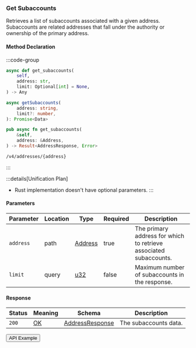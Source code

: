 
### Get Subaccounts

Retrieves a list of subaccounts associated with a given address. Subaccounts are related addresses that fall under the authority or ownership of the primary address.

#### Method Declaration

:::code-group

```python [Python]
async def get_subaccounts(
    self,
    address: str,
    limit: Optional[int] = None,
) -> Any
```

```typescript [TypeScript]
async getSubaccounts(
    address: string,
    limit?: number,
): Promise<Data>
```

```rust [Rust]
pub async fn get_subaccounts(
    &self,
    address: &Address,
) -> Result<AddressResponse, Error>
```

```url [API]
/v4/addresses/{address}
```

:::

:::details[Unification Plan]
- Rust implementation doesn't have optional parameters.
:::

#### Parameters

| Parameter           | Location    | Type               | Required | Description                                                       |
| ------------------- | ----------- | ------------------ | -------- | ------------------------------------------------------------------|
| `address`           | path        | [Address]          | true     | The primary address for which to retrieve associated subaccounts. |
| `limit`             | query       | [u32]              | false    | Maximum number of subaccounts in the response.                    |

#### Response

| Status | Meaning     | Schema                          | Description           |
| ------ | ----------- | ------------------------------- | --------------------- |
| `200`  | [OK]        | [AddressResponse]               | The subaccounts data. |

<Button href="https://indexer.v4testnet.dydx.exchange/v4/addresses/dydx14zzueazeh0hj67cghhf9jypslcf9sh2n5k6art">API Example</Button>

[Address]: /types/address
[OK]: /types/ok
[AddressResponse]: /types/address_response
[u32]: /types/u32
